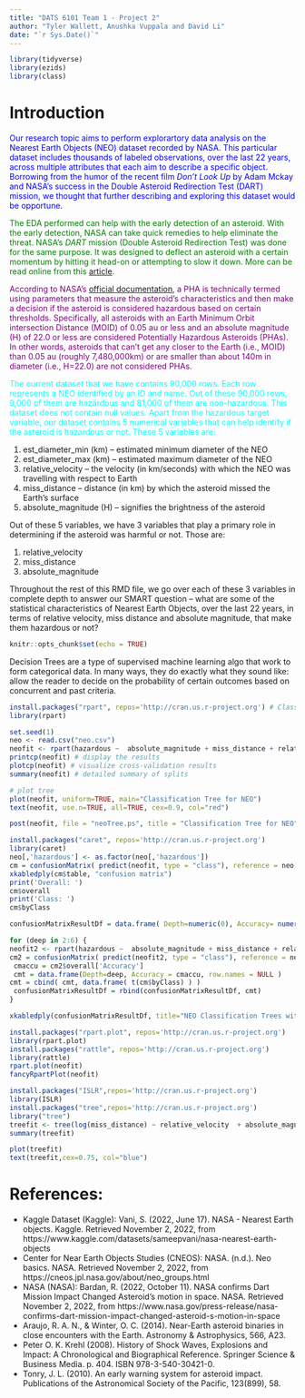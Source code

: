 ---
title: "DATS 6101 Team 1 - Project 2"
author: "Tyler Wallett, Anushka Vuppala and David Li"
date: "`r Sys.Date()`"
---
```{r init, include=F}
library(tidyverse)
library(ezids)
library(class)
```
# Introduction
<span style="color: Blue;"> Our research topic aims to perform explorartory data analysis on the Nearest Earth Objects (NEO) dataset recorded by NASA. This particular dataset includes thousands of labeled observations, over the last 22 years, across multiple attributes that each aim to describe a specific object. Borrowing from the humor of the recent film *Don’t Look Up* by Adam Mckay and NASA’s success in the Double Asteroid Redirection Test (DART) mission, we thought that further describing and exploring this dataset would be opportune.</span> 

<span style="color: Green;">The EDA performed can help with the early detection of an asteroid. With the early detection, NASA can take quick remedies to help eliminate the threat. NASA’s *DART* mission (Double Asteroid Redirection Test) was done for the same purpose. It was designed to deflect an asteroid with a certain momentum by hitting it head-on or attempting to slow it down. More can be read online from this [article](https://en.wikipedia.org/wiki/Double_Asteroid_Redirection_Test).</span> 

<span style="color: Purple;">According to NASA’s [official documentation](https://cneos.jpl.nasa.gov/about/neo_groups.html), a PHA is technically termed using parameters that measure the asteroid’s characteristics and then make a decision if the asteroid is considered hazardous based on certain thresholds. Specifically, all asteroids with an Earth Minimum Orbit intersection Distance (MOID) of 0.05 au or less and an absolute magnitude (H) of 22.0 or less are considered Potentially Hazardous Asteroids (PHAs). In other words, asteroids that can’t get any closer to the Earth (i.e., MOID) than 0.05 au (roughly 7,480,000km) or are smaller than about 140m in diameter (i.e., H=22.0) are not considered PHAs.</span> 
 
<span style="color: Cyan;">The current dataset that we have contains 90,000 rows. Each row represents a NEO identified by an ID and name. Out of these 90,000 rows, 9,000 of them are hazardous and 81,000 of them are non-hazardous. This dataset does not contain null values. Apart from the hazardous target variable, our dataset contains 5 numerical variables that can help identify if the asteroid is hazardous or not. These 5 variables are:</span> 

1.	est_diameter_min (km) – estimated minimum diameter of the NEO
1.	est_diameter_max (km) – estimated maximum diameter of the NEO
1.	relative_velocity – the velocity (in km/seconds) with which the NEO was travelling with respect to Earth 
1.	miss_distance – distance (in km) by which the asteroid missed the Earth’s surface
1.	absolute_magnitude (H) – signifies the brightness of the asteroid

Out of these 5 variables, we have 3 variables that play a primary role in determining if the asteroid was harmful or not. Those are:

1.	relative_velocity
1.	miss_distance
1.	absolute_magnitude

Throughout the rest of this RMD file, we go over each of these 3 variables in complete depth to answer our SMART question – what are some of the statistical characteristics of Nearest Earth Objects, over the last 22 years, in terms of relative velocity, miss distance and absolute magnitude, that make them hazardous or not?

```{r setup, include=FALSE}
knitr::opts_chunk$set(echo = TRUE)
```

Decision Trees are a type of supervised machine learning algo that work to form categorical data. In many ways, they do exactly what they sound like: allow the reader to decide on the probability of certain outcomes based on concurrent and past criteria.

```{r}
install.packages("rpart", repos='http://cran.us.r-project.org') # Classification trees, rpart(formula, data=, method=,control=)
library(rpart)
```

```{r, echo = T, fig.dim=c(8,8)}
set.seed(1)
neo <- read.csv("neo.csv")
neofit <- rpart(hazardous ~  absolute_magnitude + miss_distance + relative_velocity, data=neo, method="class", control = list(maxdepth = 4) )
printcp(neofit) # display the results 
plotcp(neofit) # visualize cross-validation results 
summary(neofit) # detailed summary of splits

# plot tree 
plot(neofit, uniform=TRUE, main="Classification Tree for NEO")
text(neofit, use.n=TRUE, all=TRUE, cex=0.9, col="red")
```

```{r}
post(neofit, file = "neoTree.ps", title = "Classification Tree for NEO")
```

```{r, include=T}
install.packages("caret", repos='http://cran.us.r-project.org')
library(caret)
neo[,'hazardous'] <- as.factor(neo[,'hazardous'])
cm = confusionMatrix( predict(neofit, type = "class"), reference = neo[, "hazardous"] )
xkabledply(cm$table, "confusion matrix")
print('Overall: ')
cm$overall
print('Class: ')
cm$byClass
```

```{r}
confusionMatrixResultDf = data.frame( Depth=numeric(0), Accuracy= numeric(0), Sensitivity=numeric(0), Specificity=numeric(0), Pos.Pred.Value=numeric(0), Neg.Pred.Value=numeric(0), Precision=numeric(0), Recall=numeric(0), F1=numeric(0), Prevalence=numeric(0), Detection.Rate=numeric(0), Detection.Prevalence=numeric(0), Balanced.Accuracy=numeric(0), row.names = NULL )

for (deep in 2:6) {
neofit2 <- rpart(hazardous ~  absolute_magnitude + miss_distance + relative_velocity, data=neo, method="class", control = list(maxdepth = deep) )
cm2 = confusionMatrix( predict(neofit2, type = "class"), reference = neo[, "hazardous"] )
 cmaccu = cm2$overall['Accuracy']
 cmt = data.frame(Depth=deep, Accuracy = cmaccu, row.names = NULL )
cmt = cbind( cmt, data.frame( t(cm$byClass) ) )
 confusionMatrixResultDf = rbind(confusionMatrixResultDf, cmt)
}
```

```{r, results="asis"}
xkabledply(confusionMatrixResultDf, title="NEO Classification Trees with Varying Max Depth")
```

```{r fancyplot}
install.packages("rpart.plot", repos='http://cran.us.r-project.org')
library(rpart.plot)
install.packages("rattle", repos='http://cran.us.r-project.org')
library(rattle)
rpart.plot(neofit)
fancyRpartPlot(neofit)
```


```{r}
install.packages("ISLR",repos='http://cran.us.r-project.org')
library(ISLR)
install.packages("tree",repos='http://cran.us.r-project.org')
library("tree")
treefit <- tree(log(miss_distance) ~ relative_velocity  + absolute_magnitude, data=neo)
summary(treefit)
```

```{r}
plot(treefit)
text(treefit,cex=0.75, col="blue")
```

# References:

- Kaggle Dataset (Kaggle):
Vani, S. (2022, June 17). NASA - Nearest Earth objects. Kaggle. Retrieved November 2, 2022, from https://www.kaggle.com/datasets/sameepvani/nasa-nearest-earth-objects 
- Center for Near Earth Objects Studies (CNEOS):
NASA. (n.d.). Neo basics. NASA. Retrieved November 2, 2022, from https://cneos.jpl.nasa.gov/about/neo_groups.html 
- NASA (NASA):
Bardan, R. (2022, October 11). NASA confirms Dart Mission Impact Changed Asteroid's motion in space. NASA. Retrieved November 2, 2022, from https://www.nasa.gov/press-release/nasa-confirms-dart-mission-impact-changed-asteroid-s-motion-in-space 
- Araujo, R. A. N., & Winter, O. C. (2014). Near-Earth asteroid binaries in close encounters with the Earth. Astronomy & Astrophysics, 566, A23.
- Peter O. K. Krehl (2008). History of Shock Waves, Explosions and Impact: A Chronological and Biographical Reference. Springer Science & Business Media. p. 404. ISBN 978-3-540-30421-0.
- Tonry, J. L. (2010). An early warning system for asteroid impact. Publications of the Astronomical Society of the Pacific, 123(899), 58.


